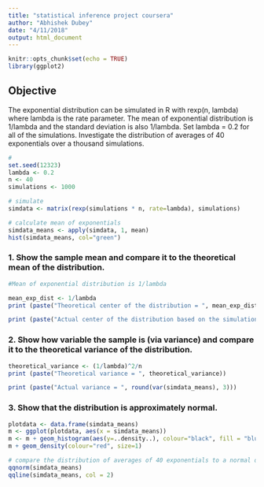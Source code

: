 ```yaml
---
title: "statistical inference project coursera"
author: "Abhishek Dubey"
date: "4/11/2018"
output: html_document
---
```


```r
knitr::opts_chunk$set(echo = TRUE)
library(ggplot2)
```

## Objective
The exponential distribution can be simulated in R with rexp(n, lambda) where lambda is the rate parameter. The mean of exponential distribution is 1/lambda and the standard deviation is also 1/lambda. Set lambda = 0.2 for all of the simulations. Investigate the distribution of averages of 40 exponentials over a thousand simulations.


```r
#
set.seed(12323)
lambda <- 0.2
n <- 40
simulations <- 1000

# simulate
simdata <- matrix(rexp(simulations * n, rate=lambda), simulations)

# calculate mean of exponentials
simdata_means <- apply(simdata, 1, mean)
hist(simdata_means, col="green")
```

### 1. Show the sample mean and compare it to the theoretical mean of the distribution.
```r
#Mean of exponential distribution is 1/lambda

mean_exp_dist <- 1/lambda
print (paste("Theoretical center of the distribution = ", mean_exp_dist))

print (paste("Actual center of the distribution based on the simulations = ", round(mean(simdata_means), 2)))

```
### 2. Show how variable the sample is (via variance) and compare it to the theoretical variance of the distribution.
```r

theoretical_variance <- (1/lambda)^2/n
print (paste("Theoretical variance = ", theoretical_variance))

print (paste("Actual variance = ", round(var(simdata_means), 3)))
```

### 3. Show that the distribution is approximately normal.
```r
plotdata <- data.frame(simdata_means)
m <- ggplot(plotdata, aes(x = simdata_means))
m <- m + geom_histogram(aes(y=..density..), colour="black", fill = "blue")
m + geom_density(colour="red", size=1)

# compare the distribution of averages of 40 exponentials to a normal distribution
qqnorm(simdata_means)
qqline(simdata_means, col = 2)

```